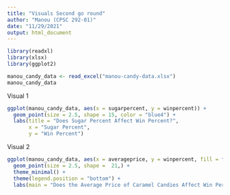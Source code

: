 ```yaml
---
title: "Visuals Second go round"
author: "Manou (CPSC 292-01)"
date: "11/29/2021"
output: html_document
---
```


```r
library(readxl)
library(xlsx)
library(ggplot2)
```

```r
manou_candy_data <- read_excel("manou-candy-data.xlsx")
manou_candy_data
```

Visual 1
```r
ggplot(manou_candy_data, aes(x = sugarpercent, y = winpercent)) +
  geom_point(size = 2.5, shape = 15, color = "blue4") +
  labs(title = "Does Sugar Percent Affect Win Percent?",
       x = "Sugar Percent",
       y = "Win Percent")
```

Visual 2
```r
ggplot(manou_candy_data, aes(x = averageprice, y = winpercent, fill = factor(caramel))) +
  geom_point(size = 2.5, shape =  21,) +
  theme_minimal() +
  theme(legend.position = "bottom") +
  labs(main = "Does the Average Price of Caramel Candies Affect Win Percent?",x = "Average Price", y = "Win Percent", fill = "Caramel Presence (0 = F, 1 = T)")
```

